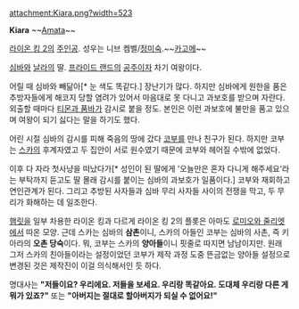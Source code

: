 attachment:Kiara.png?width=523

'''Kiara''' ~~[[키하라 아마타|Amata]]~~

[[라이온 킹 2]]의 [[주인공]]. 성우는 니브 켐벨/[[정미숙]].~~[[히구라시 카고메|카고메]]~~

[[심바]]와 [[날라]]의 딸. [[프라이드 랜드]]의 [[공주]]이자 차기 여왕이다. 

어릴 때 심바와 빼닮아[* 눈 색도 똑같다.] 장난기가 많다. 하지만 심바에게 원한을 품은 추방자들에게 해코지 당할 염려가 있어서 마음대로 못 다니고 과보호를 받으며 자란다. 외출할 때마다 [[티몬과 품바]]가 감시로 붙을 정도. 본인은 이런 과보호에 불만을 품고 있으며 여왕이 되기 싫다는 말을 하기도 했다. 

어린 시절 심바의 감시를 피해 죽음의 땅에 갔다 [[코부]]를 만나 친구가 된다. 하지만 코부는 [[스카]]의 후계자였고 두 집안이 서로 원수였기 때문에 코부와 헤어질 수밖에 없었다.

이후 다 자라 첫사냥을 떠났다가[* 성인이 된 딸에게 '오늘만은 혼자 다니게 해주세요'라는 부탁까지 듣고도 딸 몰래 감시를 붙이는 심바의 과보호가 일품이다.] 코부와 재회하고 연인관계가 된다. 그리고 추방된 사자들과 심바 무리 사자들 사이의 전쟁을 막고, 두 무리가 화해하는 데 일조한다. 

[[햄릿]]을 일부 차용한 라이온 킹과 다르게 라이온 킹 2의 플롯은 아마도 [[로미오와 줄리엣]]에서 따온 모양. 근데 스카는 심바의 '''삼촌'''이니, 스카의 아들인 코부는 심바의 사촌, 즉 키아라의 '''오촌 당숙'''이다. 뭐, 코부는 스카의 '''양아들'''이니 핏줄로 따지면 남남이지만. 원래 그저 스카의 친아들이라는 설정이었던 코부가 제작 과정 도중 뜬금없는 양아들 설정으로 변경된 것은 제작진이 이걸 의식해서인 듯 하다.

명대사는 '''"저들이요? 우리에요. 저들을 보세요. 우리랑 똑같아요. 도대체 우리랑 다른 게 뭐가 있죠?"''' 또는 '''"아버지는 절대로 할아버지가 되실 수 없어요!"'''
